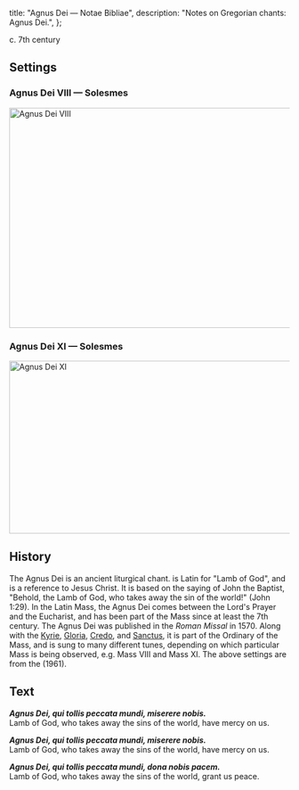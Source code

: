   title: "Agnus Dei — Notae Bibliae",
  description: "Notes on Gregorian chants: Agnus Dei.",
};

<Initial text="Agnus Dei" />

c. 7th century

## Settings

### Agnus Dei VIII — Solesmes

<Image
  src="/chants/agnus-dei-viii.png"
  alt="Agnus Dei VIII"
  width="600"
  height="395"
/>

### Agnus Dei XI — Solesmes

<Image
  src="/chants/agnus-dei-xi.png"
  alt="Agnus Dei XI"
  width="600"
  height="310"
/>

## History

The Agnus Dei is an ancient liturgical chant. *<Definition lang="latin" anchor="agnus-dei" text='"Agnus Dei"' />* is Latin for "Lamb of God", and is a reference to Jesus Christ. It is based on the saying of John the Baptist, "Behold, the Lamb of God, who takes away the sin of the world!" (John 1:29). In the Latin Mass, the Agnus Dei comes between the Lord's Prayer and the Eucharist, and has been part of the Mass since at least the 7th century. The Agnus Dei was published in the *Roman Missal* in 1570. Along with the [Kyrie](/liturgy/music/chants/kyrie), [Gloria](/liturgy/music/chants/gloria), [Credo](/liturgy/music/chants/credo), and [Sanctus](/liturgy/music/chants/sanctus), it is part of the Ordinary of the Mass, and is sung to many different tunes, depending on which particular Mass is being observed, e.g. Mass VIII and Mass XI. The above settings are from the *<Definition lang="latin" anchor="liber-usualis" text="Liber Usualis" />* (1961).

## Text

***Agnus Dei, qui tollis peccata mundi, miserere nobis.***<br/>
Lamb of God, who takes away the sins of the world, have mercy on us.

***Agnus Dei, qui tollis peccata mundi, miserere nobis.***<br/>
Lamb of God, who takes away the sins of the world, have mercy on us.

***Agnus Dei, qui tollis peccata mundi, dona nobis pacem.***<br/>
Lamb of God, who takes away the sins of the world, grant us peace.
